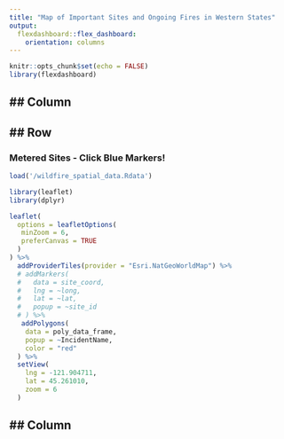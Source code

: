 ```yaml
---
title: "Map of Important Sites and Ongoing Fires in Western States"
output:
  flexdashboard::flex_dashboard:
    orientation: columns
---
```


```r
knitr::opts_chunk$set(echo = FALSE)
library(flexdashboard)
```

## Column {data-width=100}
-------------------------------------

## Row {data-width=800}
-------------------------------------

### Metered Sites - Click Blue Markers!
```r
load('/wildfire_spatial_data.Rdata')

library(leaflet)
library(dplyr)

leaflet(
  options = leafletOptions(
   minZoom = 6,
   preferCanvas = TRUE
  )
) %>%
  addProviderTiles(provider = "Esri.NatGeoWorldMap") %>%
  # addMarkers(
  #   data = site_coord,
  #   lng = ~long,
  #   lat = ~lat,
  #   popup = ~site_id
  # ) %>%
   addPolygons(
    data = poly_data_frame,
    popup = ~IncidentName,
    color = "red"
  ) %>%
  setView(
    lng = -121.904711,
    lat = 45.261010,
    zoom = 6
  )
```

## Column {data-width=100}
-------------------------------------
